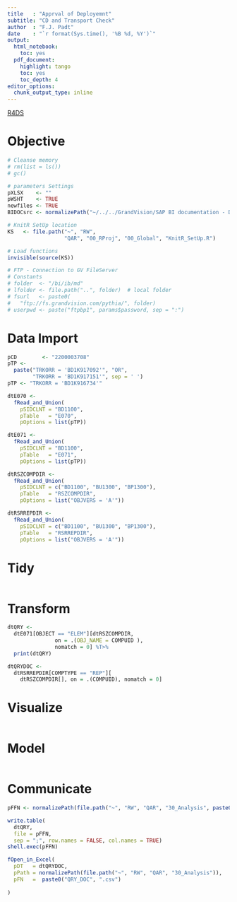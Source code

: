 ```yaml
---
title   : "Apprval of Deployemnt"
subtitle: "CD and Transport Check"
author  : "F.J. Padt"
date    : "`r format(Sys.time(), '%B %d, %Y')`"
output:
  html_notebook:
    toc: yes
  pdf_document:
    highlight: tango
    toc: yes
    toc_depth: 4
editor_options: 
  chunk_output_type: inline
---
```


[R4DS](http://r4ds.had.co.nz/introduction.html)

# Objective


```r
# Cleanse memory
# rm(list = ls())
# gc()

# parameters Settings
pXLSX    <- "" 
pWSHT    <- TRUE
newfiles <- TRUE
BIDOCsrc <- normalizePath("~/../../GrandVision/SAP BI documentation - Documents/bi-doc/src/")

# KnitR SetUp location
KS   <- file.path("~", "RW",
                  "QAR", "00_RProj", "00_Global", "KnitR_SetUp.R")

# Load functions
invisible(source(KS))

# FTP - Connection to GV FileServer
# Constants
# folder  <- "/bi/ib/md"          
# lfolder <- file.path("..", folder)  # local folder
# fsurl   <- paste0(
#   "ftp://fs.grandvision.com/pythia/", folder)
# userpwd <- paste("ftpbp1", params$password, sep = ":")

```

# Data Import

```r
pCD        <- "2200003708"
pTP <-
  paste("TRKORR = 'BD1K917092'", "OR",
        "TRKORR = 'BD1K917151'", sep = ' ')
pTP <- "TRKORR = 'BD1K916734'"

dtE070 <-
  fRead_and_Union(
    pSIDCLNT = "BD1100",
    pTable   = "E070",
    pOptions = list(pTP))

dtE071 <-
  fRead_and_Union(
    pSIDCLNT = "BD1100",
    pTable   = "E071",
    pOptions = list(pTP))

dtRSZCOMPDIR <-
  fRead_and_Union(
    pSIDCLNT = c("BD1100", "BU1300", "BP1300"),
    pTable   = "RSZCOMPDIR",
    pOptions = list("OBJVERS = 'A'"))

dtRSRREPDIR <-
  fRead_and_Union(
    pSIDCLNT = c("BD1100", "BU1300", "BP1300"),
    pTable   = "RSRREPDIR",
    pOptions = list("OBJVERS = 'A'"))
```

# Tidy
```r

```

# Transform

```r
dtQRY <- 
  dtE071[OBJECT == "ELEM"][dtRSZCOMPDIR, 
               on = .(OBJ_NAME = COMPUID ),
               nomatch = 0] %T>%
  print(dtQRY)

dtQRYDOC <- 
  dtRSRREPDIR[COMPTYPE == "REP"][
    dtRSZCOMPDIR[], on = .(COMPUID), nomatch = 0]
```

# Visualize

```r

```

# Model

```r

```

# Communicate

```r

pFFN <- normalizePath(file.path("~", "RW", "QAR", "30_Analysis", paste0(pCD, ".csv")))

write.table(
  dtQRY,
  file = pFFN, 
  sep = ";", row.names = FALSE, col.names = TRUE)
shell.exec(pFFN)

fOpen_in_Excel(
  pDT   = dtQRYDOC,
  pPath = normalizePath(file.path("~", "RW", "QAR", "30_Analysis")),
  pFN   =  paste0("QRY_DOC", ".csv")
  
)
```


